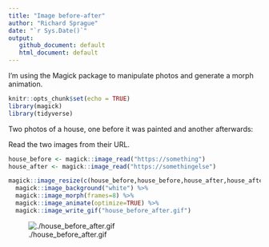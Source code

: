 ```yaml
---
title: "Image before-after"
author: "Richard Sprague"
date: "`r Sys.Date()`"
output:
   github_document: default
   html_document: default
---
```


I'm using the Magick package to manipulate photos and generate a morph animation.

```r
knitr::opts_chunk$set(echo = TRUE)
library(magick)
library(tidyverse)
```

Two photos of a house, one before it was painted and another afterwards:

Read the two images from their URL.

```r


house_before <- magick::image_read("https://something")
house_after <- magick::image_read("https://somethingelse")

magick::image_resize(c(house_before,house_before,house_after,house_after,house_before),"640") %>%
  magick::image_background("white") %>%
  magick::image_morph(frames=8) %>%
  magick::image_animate(optimize=TRUE) %>% 
  magick::image_write_gif("house_before_after.gif")


```

![./house_before_after.gif](./house_before_after.gif)
